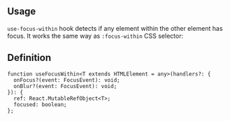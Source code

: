 

## Usage

`use-focus-within` hook detects if any element within the other element has focus.
It works the same way as `:focus-within` CSS selector:

<Demo data={HooksDemos.useFocusWithinDemo} />

## Definition

```tsx
function useFocusWithin<T extends HTMLElement = any>(handlers?: {
  onFocus?(event: FocusEvent): void;
  onBlur?(event: FocusEvent): void;
}): {
  ref: React.MutableRefObject<T>;
  focused: boolean;
};
```
